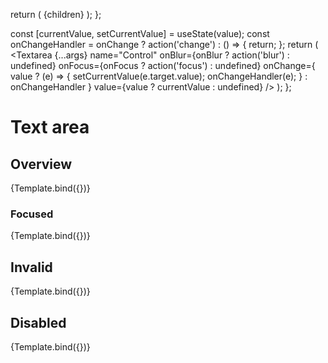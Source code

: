 



<Meta title="Forms/Textarea" component={Textarea} />

  return (
    <Box w="100%" maxW="250px">
      {children}
    </Box>
  );
};

  const [currentValue, setCurrentValue] = useState(value);
  const onChangeHandler = onChange
    ? action('change')
    : () => {
        return;
      };
  return (
    <Container>
      <Textarea
        {...args}
        name="Control"
        onBlur={onBlur ? action('blur') : undefined}
        onFocus={onFocus ? action('focus') : undefined}
        onChange={
          value
            ? (e) => {
                setCurrentValue(e.target.value);
                onChangeHandler(e);
              }
            : onChangeHandler
        }
        value={value ? currentValue : undefined}
      />
    </Container>
  );
};

# Text area

## Overview

<Canvas>
  <Story
    name="Overview"
    args={{
      placeholder: 'Placeholder',
      isInvalid: false,
      isDisabled: false,
      autoFocus: false,
      onChange: true,
      onFocus: false,
      onBlur: false,
      rows: 10,
      cols: 50,
    }}
  >
    {Template.bind({})}
  </Story>
</Canvas>

<ArgsTable story="Overview" />

### Focused

<Canvas>
  <Story
    name="Focused"
    args={{
      placeholder: 'Placeholder',
      isInvalid: false,
      isDisabled: false,
      autoFocus: true,
      rows: 10,
      cols: 50,
    }}
  >
    {Template.bind({})}
  </Story>
</Canvas>

## Invalid

<Canvas>
  <Story
    name="Invalid"
    args={{
      placeholder: 'Placeholder',
      isInvalid: true,
      isDisabled: false,
      autoFocus: false,
      rows: 10,
      cols: 50,
    }}
  >
    {Template.bind({})}
  </Story>
</Canvas>

## Disabled

<Canvas>
  <Story
    name="Didabled"
    args={{
      placeholder: 'Placeholder',
      isDisabled: true,
      isInvalid: false,
      autoFocus: false,
      rows: 10,
      cols: 50,
    }}
  >
    {Template.bind({})}
  </Story>
</Canvas>

